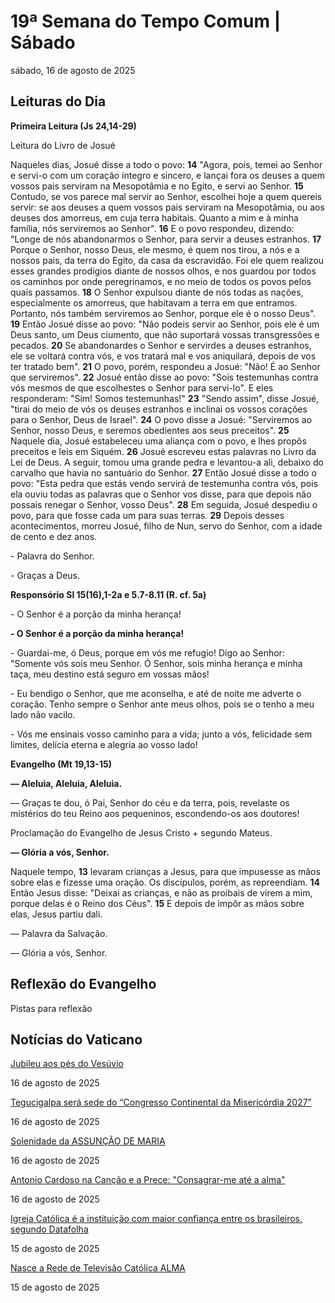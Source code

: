 
# 19ª Semana do Tempo Comum | Sábado

sábado, 16 de agosto de 2025

## Leituras do Dia

**Primeira Leitura (Js 24,14-29)** 

Leitura do Livro de Josué

Naqueles dias, Josué disse a todo o povo: **14** "Agora, pois, temei ao Senhor e servi-o com um coração íntegro e sincero, e lançai fora os deuses a quem vossos pais serviram na Mesopotâmia e no Egito, e servi ao Senhor. **15** Contudo, se vos parece mal servir ao Senhor, escolhei hoje a quem quereis servir: se aos deuses a quem vossos pais serviram na Mesopotâmia, ou aos deuses dos amorreus, em cuja terra habitais. Quanto a mim e à minha família, nós serviremos ao Senhor". **16** E o povo respondeu, dizendo: "Longe de nós abandonarmos o Senhor, para servir a deuses estranhos. **17** Porque o Senhor, nosso Deus, ele mesmo, é quem nos tirou, a nós e a nossos pais, da terra do Egito, da casa da escravidão. Foi ele quem realizou esses grandes prodígios diante de nossos olhos, e nos guardou por todos os caminhos por onde peregrinamos, e no meio de todos os povos pelos quais passamos. **18** O Senhor expulsou diante de nós todas as nações, especialmente os amorreus, que habitavam a terra em que entramos. Portanto, nós também serviremos ao Senhor, porque ele é o nosso Deus". **19** Então Josué disse ao povo: "Não podeis servir ao Senhor, pois ele é um Deus santo, um Deus ciumento, que não suportará vossas transgressões e pecados. **20** Se abandonardes o Senhor e servirdes a deuses estranhos, ele se voltará contra vós, e vos tratará mal e vos aniquilará, depois de vos ter tratado bem". **21** O povo, porém, respondeu a Josué: "Não! É ao Senhor que serviremos". **22** Josué então disse ao povo: "Sois testemunhas contra vós mesmos de que escolhestes o Senhor para servi-lo". E eles responderam: "Sim! Somos testemunhas!" **23** "Sendo assim", disse Josué, "tirai do meio de vós os deuses estranhos e inclinai os vossos corações para o Senhor, Deus de Israel". **24** O povo disse a Josué: "Serviremos ao Senhor, nosso Deus, e seremos obedientes aos seus preceitos". **25** Naquele dia, Josué estabeleceu uma aliança com o povo, e lhes propôs preceitos e leis em Siquém. **26** Josué escreveu estas palavras no Livro da Lei de Deus. A seguir, tomou uma grande pedra e levantou-a ali, debaixo do carvalho que havia no santuário do Senhor. **27** Então Josué disse a todo o povo: "Esta pedra que estás vendo servirá de testemunha contra vós, pois ela ouviu todas as palavras que o Senhor vos disse, para que depois não possais renegar o Senhor, vosso Deus". **28** Em seguida, Josué despediu o povo, para que fosse cada um para suas terras. **29** Depois desses acontecimentos, morreu Josué, filho de Nun, servo do Senhor, com a idade de cento e dez anos.

\- Palavra do Senhor.

\- Graças a Deus.

**Responsório Sl 15(16),1-2a e 5.7-8.11 (R. cf. 5a)** 

\- O Senhor é a porção da minha herança!

**\- O Senhor é a porção da minha herança!** 

\- Guardai-me, ó Deus, porque em vós me refugio! Digo ao Senhor: "Somente vós sois meu Senhor. Ó Senhor, sois minha herança e minha taça, meu destino está seguro em vossas mãos! 

\- Eu bendigo o Senhor, que me aconselha, e até de noite me adverte o coração. Tenho sempre o Senhor ante meus olhos, pois se o tenho a meu lado não vacilo. 

\- Vós me ensinais vosso caminho para a vida; junto a vós, felicidade sem limites, delícia eterna e alegria ao vosso lado! 

**Evangelho (Mt 19,13-15)** 

**— Aleluia, Aleluia, Aleluia.** 

— Graças te dou, ó Pai, Senhor do céu e da terra, pois, revelaste os mistérios do teu Reino aos pequeninos, escondendo-os aos doutores!

Proclamação do Evangelho de Jesus Cristo + segundo Mateus.

**— Glória a vós, Senhor.** 

Naquele tempo, **13** levaram crianças a Jesus, para que impusesse as mãos sobre elas e fizesse uma oração. Os discípulos, porém, as repreendiam. **14** Então Jesus disse: "Deixai as crianças, e não as proibais de virem a mim, porque delas é o Reino dos Céus". **15** E depois de impôr as mãos sobre elas, Jesus partiu dali.

 — Palavra da Salvação.

 — Glória a vós, Senhor.

## Reflexão do Evangelho

 Pistas para reflexão

## Notícias do Vaticano

[Jubileu aos pés do Vesúvio](https://www.vaticannews.va/pt/igreja/news/2025-08/jubileu-aos-pes-do-vesuvio-italia-santuario.html) 

16 de agosto de 2025

[Tegucigalpa será sede do “Congresso Continental da Misericórdia 2027”](https://www.vaticannews.va/pt/igreja/news/2025-08/tegucigalpa-sera-sede-do-congresso-continental-da-misericordia.html) 

16 de agosto de 2025

[Solenidade da ASSUNÇÃO DE MARIA](https://www.vaticannews.va/pt/igreja/news/2025-08/solenidade-assuncao-maria.html) 

16 de agosto de 2025

[Antonio Cardoso na Canção e a Prece: "Consagrar-me até a alma"](https://www.vaticannews.va/pt/igreja/news/2025-08/antonio-cardoso-cancao-a-prece-consagrar-me-ate-alma.html) 

16 de agosto de 2025

[Igreja Católica é a instituição com maior confiança entre os brasileiros, segundo Datafolha](https://www.vaticannews.va/pt/igreja/news/2025-08/igreja-catolica-instituicao-com-maior-confianca-dos-brasileiros.html) 

15 de agosto de 2025

[Nasce a Rede de Televisão Católica ALMA](https://www.vaticannews.va/pt/igreja/news/2025-08/rede-de-televisao-catolica-alma-aparecida-sao-paulo-brasil-2025.html) 

15 de agosto de 2025